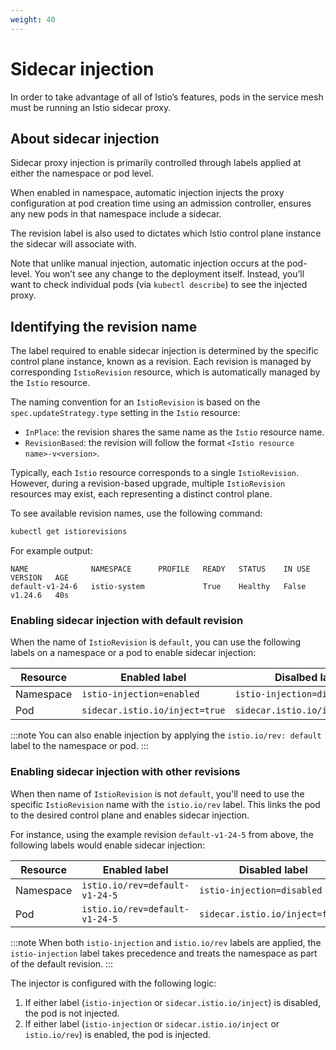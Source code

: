 ```yaml
---
weight: 40
---
```


# Sidecar injection

In order to take advantage of all of Istio’s features, pods in the service mesh must be running an Istio sidecar proxy.

## About sidecar injection

Sidecar proxy injection is primarily controlled through labels applied at either the namespace or pod level.

When enabled in namespace, automatic injection injects the proxy configuration at pod creation time using an admission controller,
ensures any new pods in that namespace include a sidecar.

The revision label is also used to dictates which Istio control plane instance the sidecar will associate with.

Note that unlike manual injection, automatic injection occurs at the pod-level. You won’t see any change to the deployment itself.
Instead, you’ll want to check individual pods (via `kubectl describe`) to see the injected proxy.

## Identifying the revision name

The label required to enable sidecar injection is determined by the specific control plane instance, known as a revision.
Each revision is managed by corresponding `IstioRevision` resource, which is automatically managed by the `Istio` resource.

The naming convention for an `IstioRevision` is based on the `spec.updateStrategy.type` setting in the `Istio` resource:

- `InPlace`: the revision shares the same name as the `Istio` resource name.
- `RevisionBased`: the revision will follow the format `<Istio resource name>-v<version>`.

Typically, each `Istio` resource corresponds to a single `IstioRevision`.
However, during a revision-based upgrade, multiple `IstioRevision` resources may exist, each representing a distinct control plane.

To see available revision names, use the following command:

```bash
kubectl get istiorevisions
```

For example output:

```
NAME              NAMESPACE      PROFILE   READY   STATUS    IN USE   VERSION   AGE
default-v1-24-6   istio-system             True    Healthy   False    v1.24.6   40s
```

### Enabling sidecar injection with default revision

When the name of `IstioRevision` is `default`, you can use the following labels on a namespace or a pod to enable sidecar injection:

| **Resource** | **Enabled label**              | **Disalbed label**              |
| ------------ | ------------------------------ | ------------------------------- |
| Namespace    | `istio-injection=enabled`      | `istio-injection=disabled`      |
| Pod          | `sidecar.istio.io/inject=true` | `sidecar.istio.io/inject=false` |

:::note
You can also enable injection by applying the `istio.io/rev: default` label to the namespace or pod.
:::

### Enabling sidecar injection with other revisions

When then name of `IstioRevision` is not `default`, you'll need to use the specific `IstioRevision` name with the `istio.io/rev` label.
This links the pod to the desired control plane and enables sidecar injection.

For instance, using the example revision `default-v1-24-5` from above, the following labels would enable sidecar injection:

| **Resource** | **Enabled label**              | **Disabled label**              |
| ------------ | ------------------------------ | ------------------------------- |
| Namespace    | `istio.io/rev=default-v1-24-5` | `istio-injection=disabled`      |
| Pod          | `istio.io/rev=default-v1-24-5` | `sidecar.istio.io/inject=false` |

:::note
When both `istio-injection` and `istio.io/rev` labels are applied, the `istio-injection` label takes precedence and treats the namespace as part of the default revision.
:::

The injector is configured with the following logic:

1. If either label (`istio-injection` or `sidecar.istio.io/inject`) is disabled, the pod is not injected.
2. If either label (`istio-injection` or `sidecar.istio.io/inject` or `istio.io/rev`) is enabled, the pod is injected.

